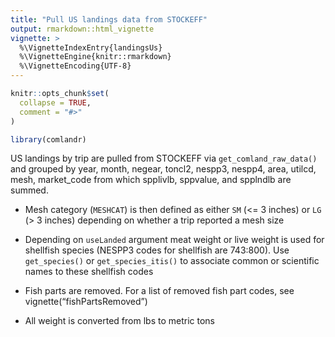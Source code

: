 ```yaml
---
title: "Pull US landings data from STOCKEFF"
output: rmarkdown::html_vignette
vignette: >
  %\VignetteIndexEntry{landingsUs}
  %\VignetteEngine{knitr::rmarkdown}
  %\VignetteEncoding{UTF-8}
---
```


```r
knitr::opts_chunk$set(
  collapse = TRUE,
  comment = "#>"
)
```

```r
library(comlandr)
```

US landings by trip are pulled from STOCKEFF via `get_comland_raw_data()` and grouped by year, month, negear, toncl2, nespp3, nespp4, area, utilcd, mesh, market_code from which spplivlb, sppvalue, and spplndlb are summed.

* Mesh category (`MESHCAT`) is then defined as either `SM` (<= 3 inches) or `LG` (> 3 inches) depending on whether a trip reported a mesh size

* Depending on `useLanded` argument meat weight or live weight is used for shellfish species (NESPP3 codes for shellfish are 743:800). Use `get_species()` or `get_species_itis()` to associate common or scientific names to these shellfish codes

* Fish parts are removed. For a list of removed fish part codes, see vignette("fishPartsRemoved")

* All weight is converted from lbs to metric tons
